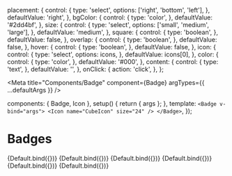 

  placement: {
    control: {
      type: 'select',
      options: ['right', 'bottom', 'left'],
    },
    defaultValue: 'right',
  },
  bgColor: {
    control: {
      type: 'color',
    },
    defaultValue: '#2dd4bf',
  },
  size: {
    control: {
      type: 'select',
      options: ['small', 'medium', 'large'],
    },
    defaultValue: 'medium',
  },
  square: {
    control: {
      type: 'boolean',
    },
    defaultValue: false,
  },
  overlap: {
    control: {
      type: 'boolean',
    },
    defaultValue: false,
  },
  hover: {
    control: {
      type: 'boolean',
    },
    defaultValue: false,
  },
  icon: {
    control: {
      type: 'select',
      options: icons,
    },
    defaultValue: icons[0],
  },
  color: {
    control: {
      type: 'color',
    },
    defaultValue: '#000',
  },
  content: {
    control: {
      type: 'text',
    },
    defaultValue: '',
  },
  onClick: {
    action: 'click',
  },
};

<Meta
  title="Components/Badge"
  component={Badge}
  argTypes={{ ...defaultArgs }}
/>

  components: { Badge, Icon },
  setup() {
    return { args };
  },
  template: `
    <Badge v-bind="args">
      <Icon name="CubeIcon" size="24" />
    </Badge>
  `,
});

# Badges

<Canvas>
  <Story
    name="Right"
    argTypes={{ ...Default.argTypes }}
    args={{ placement: 'right' }}
  >
    {Default.bind({})}
  </Story>
  <Story
    name="Left"
    argTypes={{ ...Default.argTypes }}
    args={{ placement: 'left' }}
  >
    {Default.bind({})}
  </Story>
  <Story
    name="Bottom"
    argTypes={{ ...Default.argTypes }}
    args={{ placement: 'bottom' }}
  >
    {Default.bind({})}
  </Story>
  <Story name="Hover" argTypes={{ ...Default.argTypes }} args={{ hover: true }}>
    {Default.bind({})}
  </Story>
  <Story
    name="With Icon"
    argTypes={{ ...Default.argTypes }}
    args={{ icon: 'XCircleIcon' }}
  >
    {Default.bind({})}
  </Story>
  <Story
    name="With Content"
    argTypes={{ ...Default.argTypes }}
    args={{ content: '1' }}
  >
    {Default.bind({})}
  </Story>
</Canvas>

<ArgsTable story="Right" />
